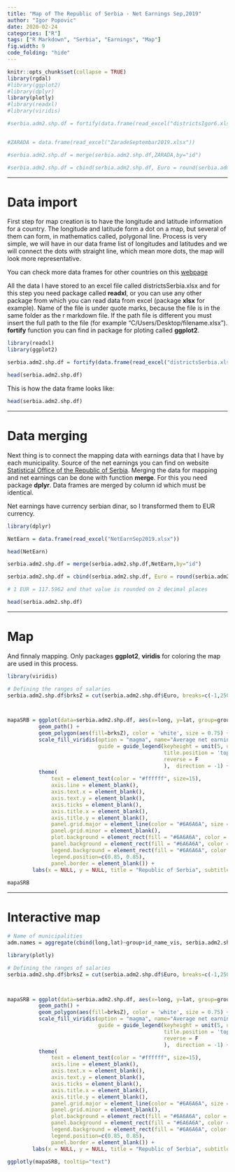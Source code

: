 ```yaml
---
title: "Map of The Republic of Serbia - Net Earnings Sep,2019"
author: "Igor Popovic"
date: 2020-02-24
categories: ["R"]
tags: ["R Markdown", "Serbia", "Earnings", "Map"]
fig.width: 9
code_folding: "hide"
---
```


```r
knitr::opts_chunk$set(collapse = TRUE)
library(rgdal)
#library(ggplot2)
#library(dplyr)
library(plotly)
#library(readxl)
#library(viridis)

#serbia.adm2.shp.df = fortify(data.frame(read_excel("districtsIgor6.xlsx")))


#ZARADA = data.frame(read_excel("ZaradeSeptembar2019.xlsx"))

#serbia.adm2.shp.df = merge(serbia.adm2.shp.df,ZARADA,by="id")

#serbia.adm2.shp.df = cbind(serbia.adm2.shp.df, Euro = round(serbia.adm2.shp.df$NETO/117.5962,2))

```
----------------

# Data import

First step for map creation is to have the longitude and latitude information for a country. The longitude and latitude form a dot on a map, but several of them can form, in mathematics called, polygonal line. Process is very simple, we will have in our data frame list of longitudes and latitudes and we will connect the dots with straight line, which mean more dots, the map will look more representative.

You can check more data frames for other countries on this [webpage](https://www.diva-gis.org/gdata)

All the data I have stored to an excel file called districtsSerbia.xlsx and for this step you need package called **readxl**, or you can use any other package from which you can read data from excel (package **xlsx** for example). Name of the file is under quote marks, because the file is in the same folder as the r markdown file. If the path file is different you must insert the full path to the file (for example "C/Users/Desktop/filename.xlsx"). **fortify** function you can find in package for ploting called **ggplot2**.

```r

library(readxl)
library(ggplot2)

serbia.adm2.shp.df = fortify(data.frame(read_excel("districtsSerbia.xlsx")))

head(serbia.adm2.shp.df)

```

This is how the data frame looks like:

```r

head(serbia.adm2.shp.df)

```
-----------------

# Data merging

Next thing is to connect the mapping data with earnings data that I have by each municipality. Source of the net earnings you can find on website [Statistical Office of the Republic of Serbia](https://www.stat.gov.rs/en-US/). Merging the data for mapping and net earnings can be done with function **merge**. For this you need package **dplyr**. Data frames are merged by column id which must be identical.

Net earnings have currency serbian dinar, so I transformed them to EUR currency.

```r

library(dplyr)

NetEarn = data.frame(read_excel("NetEarnSep2019.xlsx"))

head(NetEarn)

serbia.adm2.shp.df = merge(serbia.adm2.shp.df,NetEarn,by="id")

serbia.adm2.shp.df = cbind(serbia.adm2.shp.df, Euro = round(serbia.adm2.shp.df$NETO/117.5962,2))

# 1 EUR = 117.5962 and that value is rounded on 2 decimal places

head(serbia.adm2.shp.df)

```

------------------

# Map

And finnaly mapping. Only packages **ggplot2**, **viridis** for coloring the map are used in this process.

```r

library(viridis)

# Defining the ranges of salaries
serbia.adm2.shp.df$brksZ = cut(serbia.adm2.shp.df$Euro, breaks=c(-1,250,300,350,400,450,500,550,600,650,700,750,800,10000), labels=c("< 250 €","250 - 300 €","300 - 350 €","350 - 400 €","400 - 450 €","450 - 500 €","500 - 550 €","550 - 600 €","600 - 650 €","650 - 700 €","700 - 750 €","750 - 800 €","> 800 €"))



mapaSRB = ggplot(data=serbia.adm2.shp.df, aes(x=long, y=lat, group=group)) +
          geom_path() + 
          geom_polygon(aes(fill=brksZ), color = 'white', size = 0.75) +
          scale_fill_viridis(option = "magma", name="Average net earnings", discrete=T, na.value="#969696", 
                             guide = guide_legend(keyheight = unit(5, units = "mm"),
                                                  title.position = 'top',
                                                  reverse = F
                                                  ),  direction = -1) +
          theme(
              text = element_text(color = "#ffffff", size=15),
              axis.line = element_blank(),
              axis.text.x = element_blank(),
              axis.text.y = element_blank(),
              axis.ticks = element_blank(),
              axis.title.x = element_blank(),
              axis.title.y = element_blank(),
              panel.grid.major = element_line(color = "#6A6A6A", size = 0.2),
              panel.grid.minor = element_blank(),
              plot.background = element_rect(fill = "#6A6A6A", color = NA),
              panel.background = element_rect(fill = "#6A6A6A", color = NA),
              legend.background = element_rect(fill = "#6A6A6A", color = NA),
              legend.position=c(0.85, 0.85),
              panel.border = element_blank()) + 
        labs(x = NULL, y = NULL, title = "Republic of Serbia", subtitle = "Net earnings by municipalities and cities,\nSeptember 2019", caption = "Author: Igor Popovic,\n Source: Statistical Office of the Republic of Serbia")
 
mapaSRB


```

------------------

# Interactive map

```r

# Name of municipalities
adm.names = aggregate(cbind(long,lat)~group+id_name_vis, serbia.adm2.shp.df, FUN=function(x)mean(range(x)))

library(plotly)

# Defining the ranges of salaries
serbia.adm2.shp.df$brksZ = cut(serbia.adm2.shp.df$Euro, breaks=c(-1,250,300,350,400,450,500,550,600,650,700,750,800,10000), labels=c("< 250 €","250 - 300 €","300 - 350 €","350 - 400 €","400 - 450 €","450 - 500 €","500 - 550 €","550 - 600 €","600 - 650 €","650 - 700 €","700 - 750 €","750 - 800 €","> 800 €"))



mapaSRB = ggplot(data=serbia.adm2.shp.df, aes(x=long, y=lat, group=group, text=paste0("Municipality: ",id_name.x,"<br>", "Net Earnings: ", serbia.adm2.shp.df$Euro, " EUR"))) +
          geom_path() + 
          geom_polygon(aes(fill=brksZ), color = 'white', size = 0.75) +
          scale_fill_viridis(option = "magma", name="Average net earnings", discrete=T, na.value="#969696", 
                             guide = guide_legend(keyheight = unit(5, units = "mm"),
                                                  title.position = 'top',
                                                  reverse = F
                                                  ),  direction = -1) +
          theme(
              text = element_text(color = "#ffffff", size=15),
              axis.line = element_blank(),
              axis.text.x = element_blank(),
              axis.text.y = element_blank(),
              axis.ticks = element_blank(),
              axis.title.x = element_blank(),
              axis.title.y = element_blank(),
              panel.grid.major = element_line(color = "#6A6A6A", size = 0.2),
              panel.grid.minor = element_blank(),
              plot.background = element_rect(fill = "#6A6A6A", color = NA),
              panel.background = element_rect(fill = "#6A6A6A", color = NA),
              legend.background = element_rect(fill = "#6A6A6A", color = NA),
              legend.position=c(0.85, 0.85),
              panel.border = element_blank()) + 
        labs(x = NULL, y = NULL, title = "Republic of Serbia", subtitle = "Net earnings by municipalities and cities,\nSeptember 2019", caption = "Author: Igor Popovic,\n Source: Statistical Office of the Republic of Serbia")
 
ggplotly(mapaSRB, tooltip="text")


```


